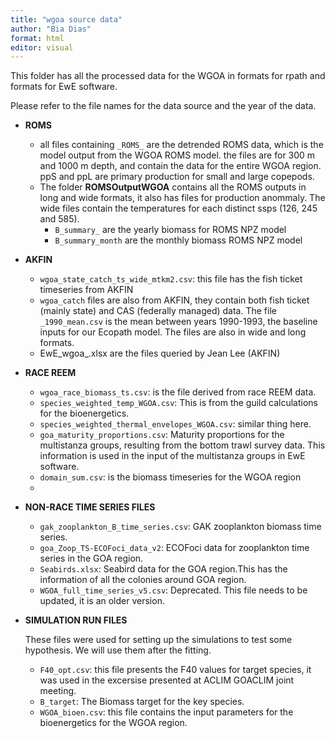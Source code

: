 ```yaml
---
title: "wgoa source data"
author: "Bia Dias"
format: html
editor: visual
---
```


This folder has all the processed data for the WGOA in formats for rpath and formats for EwE software. 

Please refer to the file names for the data source and the year of the data.

- **ROMS**

    - all files containing `_ROMS_` are the detrended ROMS data, which is the model output from the WGOA ROMS model.
    the files are for 300 m and 1000 m depth, and contain the data for the entire WGOA region.
    ppS and ppL are primary production for small and large copepods.
    - The folder **ROMSOutputWGOA** contains all the ROMS outputs in long and wide formats, it also has files for production anommaly.
    The wide files contain the temperatures for each distinct ssps (126, 245 and 585). 
       - `B_summary_` are the yearly biomass for ROMS NPZ model
       - `B_summary_month` are the monthly biomass ROMS NPZ model

- **AKFIN**

    - `wgoa_state_catch_ts_wide_mtkm2.csv`: this file has the fish ticket timeseries from AKFIN
    - `wgoa_catch` files are also from AKFIN, they contain both fish ticket (mainly state) and CAS (federally managed) data. 
    The file `_1990_mean.csv` is the mean between years 1990-1993, the baseline inputs for our Ecopath model. 
    The files are also in wide and long formats.
    - EwE_wgoa_.xlsx are the files queried by Jean Lee (AKFIN) 

- **RACE REEM**

    - `wgoa_race_biomass_ts.csv`: is the file derived from race REEM data. 
    - `species_weighted_temp_WGOA.csv`: This is from the guild calculations for the bioenergetics.
    - `species_weighted_thermal_envelopes_WGOA.csv`: similar thing here. 
    - `goa_maturity_proportions.csv`: Maturity proportions for the multistanza groups, resulting from the bottom trawl survey data. This information is used in the input of the multistanza groups in EwE software.
    - `domain_sum.csv`: is the biomass timeseries for the WGOA region
    - 

- **NON-RACE TIME SERIES FILES**

    - `gak_zooplankton_B_time_series.csv`: GAK zooplankton biomass time series. 
    - `goa_Zoop_TS-ECOFoci_data_v2`: ECOFoci data for zooplankton time series in the GOA region.
    - `Seabirds.xlsx`: Seabird data for the GOA region.This has the information of all the colonies around GOA region.
    - `WGOA_full_time_series_v5.csv`: Deprecated. This file needs to be updated, it is an older version. 
    

- **SIMULATION RUN FILES**

    These files were used for setting up the simulations to test some hypothesis. We will use them after the fitting.

    - `F40_opt.csv`: this file presents the F40 values for target species, it was used in the excersise presented at ACLIM GOACLIM joint meeting. 
    - `B_target`: The Biomass target for the key species. 
    - `WGOA_bioen.csv`: this file contains the input parameters for the bioenergetics for the WGOA region. 


